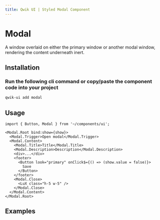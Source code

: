 ```yaml
---
title: Qwik UI | Styled Modal Component
---
```



# Modal

A window overlaid on either the primary window or another modal window, rendering the content underneath inert.

<ShowcaseHero />

## Installation

### Run the following cli command or copy/paste the component code into your project

```sh
qwik-ui add modal
```

<CodeSnippet code={ModalRawCode} />

## Usage

```tsx
import { Button, Modal } from '~/components/ui';
```

```tsx
<Modal.Root bind:show={show}>
  <Modal.Trigger>Open modal</Modal.Trigger>
  <Modal.Content>
    <Modal.Title>Title</Modal.Title>
    <Modal.Description>Description</Modal.Description>
    <div>...</div>
    <footer>
      <Button look="primary" onClick$={() => (show.value = false)}>
        Save
      </Button>
    </footer>
    <Modal.Close>
      <LuX class="h-5 w-5" />
    </Modal.Close>
  </Modal.Content>
</Modal.Root>
```

## Examples

<ShowcaseSheet />
